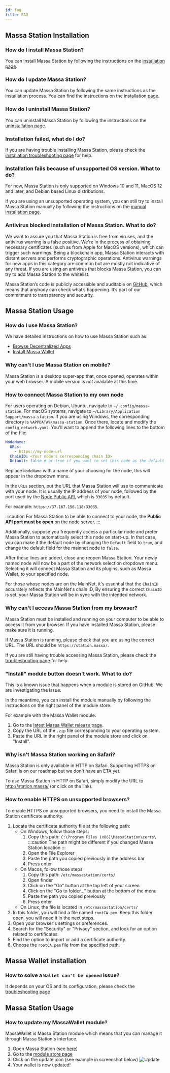 ```yaml
---
id: faq
title: FAQ
---
```


## Massa Station Installation

### How do I install Massa Station?

You can install Massa Station by following the instructions on the [installation page](/docs/massaStation/install).

### How do I update Massa Station?

You can update Massa Station by following the same instructions as the installation process. You can find the instructions on the [installation page](/docs/massaStation/install).

### How do I uninstall Massa Station?

You can uninstall Massa Station by following the instructions on the [uninstallation page](/docs/massaStation/uninstall).

### Installation failed, what do I do?

If you are having trouble installing Massa Station, please check the [installation troubleshooting page](/docs/massaStation/troubleshooting) for help.

### Installation fails because of unsupported OS version. What to do?

For now, Massa Station is only supported on Windows 10 and 11, MacOS 12 and later, and Debian based Linux distributions.

If you are using an unsupported operating system, you can still try to install Massa Station manually by following the instructions on the [manual installation page](/docs/massaStation/manual-install).

### Antivirus blocked installation of Massa Station. What to do?

We want to assure you that Massa Station is free from viruses, and the antivirus warning is a false positive. We're in the process of obtaining necessary certificates (such as from Apple for MacOS versions), which can trigger such warnings.
Being a blockchain app, Massa Station interacts with distant servers and performs cryptographic operations. Antivirus warnings for new apps in this category are common but are mostly not indicative of any threat. If you are using an antivirus that blocks Massa Station, you can try to add Massa Station to the whitelist.

Massa Station’s code is publicly accessible and auditable on [GitHub](https://github.com/massalabs/station), which means that anybody can check what’s happening. It’s part of our commitment to transparency and security.

## Massa Station Usage

### How do I use Massa Station?

We have detailed instructions on how to use Massa Station such as:

- [Browse Decentralized Apps](/docs/massaStation/browse-decentralized-application)
- [Install Massa Wallet](/docs/massaStation/massa-wallet/getting-started)

### Why can't I use Massa Station on mobile?

Massa Station is a desktop super-app that, once opened, operates within your web browser. A mobile version is not available at this time.

### How to connect Massa Station to my own node

For users operating on Debian, Ubuntu, navigate to `~/.config/massa-station`.
For macOS systems, navigate to `~/Library/Application Support/massa-station`.
If you are using Windows, the corresponding directory is `%APPDATA%\massa-station`.
Once there, locate and modify the `config_network.yaml`.
You'll want to append the following lines to the bottom of the file:

```yaml
NodeName:
  URLs:
    - https://my-node-url
  ChainID: <Your node's corresponding chain ID>
  Default: false # or true if you want to set this node as the default
```

Replace `NodeName` with a name of your choosing for the node, this will appear in the dropdown menu.

In the `URLs` section, put the URL that Massa Station will use to communicate with your node. It is usually the IP address of your node, followed by the port used by the [Node Public API](/docs/build/api/jsonrpc), which is `33035` by default.

For example: `https://37.167.156.118:33035`.

:::caution
For Massa Station to be able to connect to your node, the **Public API port must be open** on the node server.
:::

Additionally, suppose you frequently access a particular node and prefer Massa Station to automatically select this node on start-up.
In that case, you can make it the default node by changing the `Default` field to `true`,
and change the default field for the mainnet node to `false`.

After these lines are added, close and reopen Massa Station. Your newly named node will now be a part of the network selection dropdown menu.
Selecting it will connect Massa Station and its plugins, such as Massa Wallet, to your specified node.

For those whose nodes are on the MainNet, it's essential that the `ChainID` accurately reflects the MainNet's chain ID,
By ensuring the correct `ChainID` is set, your Massa Station will be in sync with the intended network.

### Why can't I access Massa Station from my browser?

Massa Station must be installed and running on your computer to be able to access it from your browser. If you have installed Massa Station, please make sure it is running.

If Massa Station is running, please check that you are using the correct URL. The URL should be `https://station.massa/`.

If you are still having trouble accessing Massa Station, please check the [troubleshooting page](/docs/massaStation/troubleshooting) for help.

### "Install" module button doesn't work. What to do?

This is a known issue that happens when a module is stored on GitHub. We are investigating the issue.

In the meantime, you can install the module manually by following the instructions on the right panel of the module store.

For example with the Massa Wallet module:

1. Go to the [latest Massa Wallet release page](https://github.com/massalabs/station-massa-wallet/releases/latest).
2. Copy the URL of the `.zip` file corresponding to your operating system.
3. Paste the URL in the right panel of the module store and click on "Install".

### Why isn't Massa Station working on Safari?

Massa Station is only available in HTTP on Safari. Supporting HTTPS on Safari is on our roadmap but we don't have an ETA yet.

To use Massa Station in HTTP on Safari, simply modify the URL to http://station.massa/ (or click on the link).

### How to enable HTTPS on unsupported browsers?

To enable HTTPS on unsupported browsers, you need to install the Massa Station certificate authority.

1. Locate the certificate authority file at the following path:
   - On Windows, follow those steps:
     1. Copy this path: `C:\Program Files (x86)\MassaStation\certs\`
        :::caution
        The path might be different if you changed Massa Station location
        :::
     2. Open the File Explorer
     3. Paste the path you copied previously in the address bar
     4. Press enter
   - On Macos, follow those steps:
     1. Copy this path: `/etc/massastation/certs/`
     2. Open finder
     3. Click on the "Go" button at the top left of your screen
     4. Click on the "Go to folder..." button at the bottom of the menu
     5. Paste the path you copied previously
     6. Press enter
   - On Linux, the file is located in `/etc/massastation/certs/`
2. In this folder, you will find a file named `rootCA.pem`. Keep this folder open, you will need it in the next steps.
3. Open your browser's settings or preferences.
4. Search for the "Security" or "Privacy" section, and look for an option related to certificates.
5. Find the option to import or add a certificate authority.
6. Choose the `rootCA.pem` file from the specified path.

## Massa Wallet installation

### How to solve a `Wallet can't be opened` issue?

It depends on your OS and its configuration, please check the [troubleshooting page](/docs/massaStation/troubleshooting#linux-3)

## Massa Station Usage

### How to update my MassaWallet module?
MassaWallet is Massa Station module which means that you can manage it through Massa Station's interface.
1. Open Massa Station (see [here](https://docs.massa.net/docs/massaStation/install))
2. Go to the [module store page](https://station.massa/web/store)
3. Click on the update icon (see example in screenshot below)
![Update](massa-wallet/WalletUpdate_Icon.png)
4. Your wallet is now updated! 
